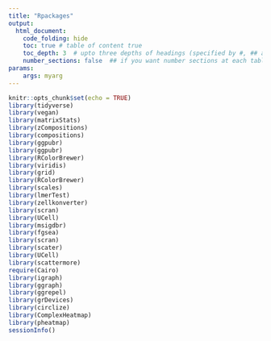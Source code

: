```yaml
---
title: "Rpackages"
output:
  html_document:
    code_folding: hide
    toc: true # table of content true
    toc_depth: 3  # upto three depths of headings (specified by #, ## and ###)
    number_sections: false  ## if you want number sections at each table header
params:
    args: myarg
---
```


```r
knitr::opts_chunk$set(echo = TRUE)
library(tidyverse)
library(vegan)
library(matrixStats)
library(zCompositions)
library(compositions)
library(ggpubr)
library(ggpubr)
library(RColorBrewer)
library(viridis)
library(grid)
library(RColorBrewer)
library(scales)
library(lmerTest)
library(zellkonverter)
library(scran)
library(UCell)
library(msigdbr)
library(fgsea)
library(scran)
library(scater)
library(UCell)
library(scattermore)
require(Cairo) 
library(igraph)
library(ggraph)
library(ggrepel)
library(grDevices)
library(circlize)
library(ComplexHeatmap)
library(pheatmap)
sessionInfo()
```


